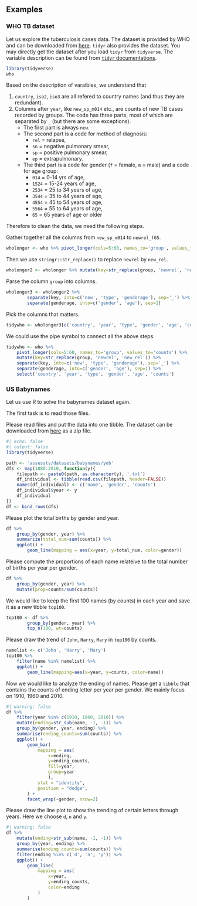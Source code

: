 ## Examples

### WHO TB dataset
Let us explore the tuberculosis cases data. The dataset is provided by WHO and can be downloaded from [here](https://www.who.int/teams/global-tuberculosis-programme/data). `tidyr` also provides the dataset. You may directly get the dataset after you load `tidyr` from `tidyverse`. The variable description can be found from [`tidyr` documentations](https://tidyr.tidyverse.org/reference/who.html).


```r
library(tidyverse)
who
```
Based on the description of varaibles, we understand that

1. `country`, `iso2`, `iso3` are all refered to country names (and thus they are redundant).
2. Columns after `year`, like `new_sp_m014` etc., are counts of new TB cases recorded by groups. The code has three parts, most of which are separated by `_` (but there are some exceptions). 
    - The first part is always `new`.
    - The second part is a code for method of diagnosis:
        - `rel` = relapse,
        - `sn` = negative pulmonary smear,
        - `sp` = positive pulmonary smear, 
        - `ep` = extrapulmonary.
    - The third part is a code for gender (`f` = female, `m` = male) and a code for age group:
        - `014` = 0-14 yrs of age, 
        - `1524` = 15-24 years of age, 
        - `2534` = 25 to 34 years of age,
        - `3544` = 35 to 44 years of age,
        - `4554` = 45 to 54 years of age,
        - `5564` = 55 to 64 years of age,
        - `65` = 65 years of age or older

Therefore to clean the data, we need the following steps.


::: {#exm-}
Gather together all the columns from `new_sp_m014` to `newrel_f65`.

::: {.callout-tip collapse='true'}

```r
wholonger <- who %>% pivot_longer(cols=5:60, names_to='group', values_to='counts')
```

:::

:::


Then we use `stringr::str_replace()` to replace `newrel` by `new_rel`.

```r
wholonger2 <- wholonger %>% mutate(key=str_replace(group, 'newrel', 'new_rel'))
```


::: {#exm-}
Parse the column `group` into columns.

::: {.callout-tip collapse='true'}

```r
wholonger3 <- wholonger2 %>% 
        separate(key, into=c('new', 'type', 'genderage'), sep='_') %>% 
        separate(genderage, into=c('gender', 'age'), sep=1)
```
:::
:::



::: {#exm-}
Pick the columns that matters.

::: {.callout-tip collapse='true'}

```r
tidywho <- wholonger3[c('country', 'year', 'type', 'gender', 'age', 'counts')]
```

:::
:::


We could use the pipe symbol to connect all the above steps.


::: {.callout-tip collapse='true'}

```r
tidywho <- who %>% 
    pivot_longer(cols=5:60, names_to='group', values_to='counts') %>% 
    mutate(key=str_replace(group, 'newrel', 'new_rel')) %>% 
    separate(key, into=c('new', 'type', 'genderage'), sep='_') %>% 
    separate(genderage, into=c('gender', 'age'), sep=1) %>% 
    select('country', 'year', 'type', 'gender', 'age', 'counts')
```

:::



### US Babynames

Let us use R to solve the babynames dataset again. 

The first task is to read those files.


::: {#exm-}
Please read files and put the data into one tibble. The dataset can be downloaded from [here](assests/datasets/babynames.zip) as a zip file.

```r
#| echo: false
#| output: false
library(tidyverse)
```

::: {.callout-tip collapse="true"}


```r
path <- 'assessts/datasets/babynames/yob'
dfs <- map(1880:2010, function(y){
    filepath <- paste0(path, as.character(y), '.txt')
    df_individual <- tibble(read.csv(filepath, header=FALSE))
    names(df_individual) <- c('name', 'gender', 'counts')
    df_individual$year <- y
    df_individual
})
df <- bind_rows(dfs)
```
:::
:::



::: {#exm-}
Please plot the total births by gender and year.

::: {.callout-tip collapse="true"}

```r
df %>% 
    group_by(gender, year) %>% 
    summarize(total_num=sum(counts)) %>% 
    ggplot() +
        geom_line(mapping = aes(x=year, y=total_num, color=gender))

```

:::

:::


::: {#exm-}
Please compute the proportions of each name relateive to the total number of births per year per gender. 

::: {.callout-tip collapse='true'}

```r
df %>% 
    group_by(gender, year) %>% 
    mutate(prop=counts/sum(counts))
```

:::
:::



::: {#exm-}
We would like to keep the first 100 names (by counts) in each year and save it as a new tibble `top100`.

::: {.callout-tip collapse="true"}

```r
top100 <- df %>% 
        group_by(gender, year) %>% 
        top_n(100, wt=counts)
```

:::
:::


::: {#exm-}
Please draw the trend of `John`, `Harry`, `Mary` in `top100` by counts.

::: {.callout-tip collapse="true"}

```r
namelist <- c('John', 'Harry', 'Mary')
top100 %>% 
    filter(name %in% namelist) %>% 
    ggplot() +
        geom_line(mapping=aes(x=year, y=counts, color=name))
```

:::
:::


::: {#exm-}
Now we would like to analyze the ending of names. Please get a `tibble` that contains the counts of ending letter per year per gender. We mainly focus on 1910, 1960 and 2010.

::: {.callout-tip collapse="true"}

```r
#| warning: false
df %>% 
    filter(year %in% c(1910, 1960, 2010)) %>% 
    mutate(ending=str_sub(name, -1, -1)) %>% 
    group_by(gender, year, ending) %>% 
    summarise(ending_counts=sum(counts)) %>% 
    ggplot() +
        geom_bar(
            mapping = aes(
                x=ending, 
                y=ending_counts, 
                fill=year,
                group=year
                ), 
            stat = "identity", 
            position = "dodge",
        ) +
        facet_wrap(~gender, nrow=2)
```

:::
:::


::: {#exm-}
Please draw the line plot to show the trending of certain letters through years. Here we choose `d`, `n` and `y`.



::: {.callout-tip collapse="true"}

```r
#| warning: false
df %>% 
    mutate(ending=str_sub(name, -1, -1)) %>% 
    group_by(year, ending) %>% 
    summarise(ending_counts=sum(counts)) %>% 
    filter(ending %in% c('d', 'n', 'y')) %>% 
    ggplot() +
        geom_line(
            mapping = aes(
                x=year, 
                y=ending_counts, 
                color=ending
            )
        )
```

:::
:::